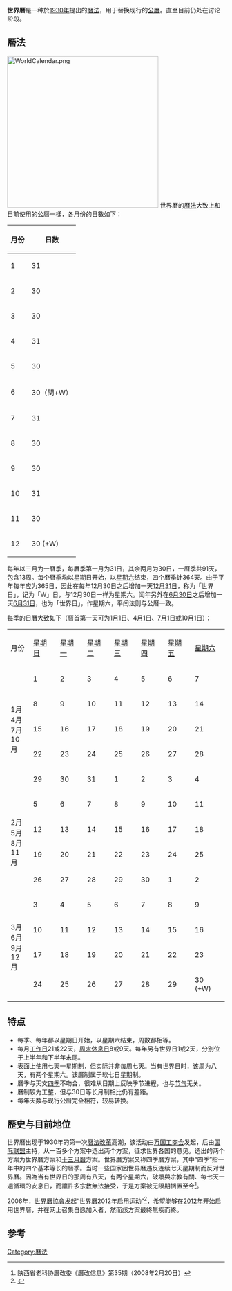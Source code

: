 '''世界曆'''是一种於[[1930年|1930年]]提出的[[曆法|曆法]]，用于替换现行的[[公曆|公曆]]。直至目前仍处在讨论阶段。

== 曆法 ==
[[File:WorldCalendar.png|350px]]
世界曆的[[曆法|曆法]]大致上和目前使用的公曆一樣，各月份的日數如下：
{| class="wikitable"
! 月份
! 日数
|-
| 1
| 31
|-
| 2
| 30
|-
| 3
| 30
|-
| 4
| 31
|-
| 5
| 30
|-
| 6
| 30（閏+W）
|-
| 7
| 31
|-
| 8
| 30
|-
| 9
| 30
|-
| 10
| 31
|-
| 11
| 30
|-
| 12
| 30 (+W)
|}

每年以三月为一曆季，每曆季第一月为31日，其余两月为30日，一曆季共91天，包含13周。每个曆季均以星期日开始，以[[星期六|星期六]]结束，四个曆季计364天。由于平年每年应为365日，因此在每年12月30日之后增加一天[[12月31日|12月31日]]，称为「世界日」，记为「W」日，与12月30日一样为星期六。闰年另外在[[6月30日|6月30日]]之后增加一天[[閏年|6月31日]]，也为「世界日」，作星期六，平闰法则与公曆一致。

每季的日曆大致如下（曆首第一天可为[[1月1日|1月1日]]、[[4月1日|4月1日]]、[[7月1日|7月1日]]或[[10月1日|10月1日]]）：
{| class="wikitable"
|-bgcolor="#ccffff"
| 月份
| [[星期日|星期日]]
| [[星期一|星期一]]
| [[星期二|星期二]]
| [[星期三|星期三]]
| [[星期四|星期四]]
| [[星期五|星期五]]
| [[星期六|星期六]]
|-bgcolor="#ffff99"
| rowspan="5" | 1月<br/>4月<br/>7月<br/>10月
| 1
| 2
| 3
| 4
| 5
| 6
| 7
|-bgcolor="#ffff99"
| 8
| 9
| 10
| 11
| 12
| 13
| 14
|-bgcolor="#ffff99"
| 15
| 16
| 17
| 18
| 19
| 20
| 21
|-bgcolor="#ffff99"
| 22
| 23
| 24
| 25
| 26
| 27
| 28
|-bgcolor="#ffff99"
| 29
| 30
| 31
| bgcolor="#ffcc99" | 1
| bgcolor="#ffcc99" | 2
| bgcolor="#ffcc99" | 3
| bgcolor="#ffcc99" | 4
|-bgcolor="#ffcc99"
| rowspan="4" | 2月<br/>5月<br/>8月<br/>11月
| 5
| 6
| 7
| 8
| 9
| 10
| 11
|-bgcolor="#ffcc99"
| 12
| 13
| 14
| 15
| 16
| 17
| 18
|-bgcolor="#ffcc99"
| 19
| 20
| 21
| 22
| 23
| 24
| 25
|-bgcolor="#ffcc99"
| 26
| 27
| 28
| 29
| 30
| bgcolor="#ccccff" | 1
| bgcolor="#ccccff" | 2
|-bgcolor="#ccccff"
| rowspan="4" | 3月<br/>6月<br/>9月<br/>12月
| 3
| 4
| 5
| 6
| 7
| 8
| 9
|-bgcolor="#ccccff"
| 10
| 11
| 12
| 13
| 14
| 15
| 16
|-bgcolor="#ccccff"
| 17
| 18
| 19
| 20
| 21
| 22
| 23
|-bgcolor="#ccccff"
| 24
| 25
| 26
| 27
| 28
| 29
| 30 (+W)
|}

== 特点 ==

* 每季、每年都以星期日开始，以星期六结束，周数都相等。
* 每月[[工作日|工作日]]21或22天，[[周末|周末]][[休息日|休息日]]8或9天。每年另有世界日1或2天，分别位于上半年和下半年末尾。
* 表面上使用七天一星期制，但实际并非每周七天。当有世界日时，该周为八天，有两个星期六。该曆制属于软七日星期制。
* 曆季与天文[[四季|四季]]不吻合，很难从日期上反映季节进程，也与[[节气|节气]]无关。
* 曆制较为工整，但与30日等长月制相比仍有差距。
* 每年天数与现行公曆完全相符，较易转换。

== 歷史与目前地位 ==
世界曆出现于1930年的第一次[[曆法改革|曆法改革]]高潮，该活动由[[万国工商会|万国工商会]]发起，后由[[国际联盟|国际联盟]]主持，从一百多个方案中选出两个方案，征求世界各国的意见。选出的两个方案为世界曆方案和[[十三月曆|十三月曆]]方案。世界曆方案又称四季曆方案，其中“四季”指一年中的四个基本等长的曆季。当时一些国家因世界曆违反连续七天星期制而反对世界曆。因為当有世界日的那周有八天，有两个星期六，破壞與宗教有關、每七天一週循環的安息日，而讓許多宗教無法接受，于是方案被无限期搁置至今<ref>陕西省老科协曆改委《曆改信息》第35期（2008年2月20日）</ref>。

2006年，[[世界曆協會|世界曆協會]]发起“世界曆2012年启用运动”<ref>{{Cite web |url=http://www.theworldcalendar.org/ |title=存档副本 |accessdate=2020-12-11 |archive-date=2014-12-16 |archive-url=https://web.archive.org/web/20141216201915/http://www.theworldcalendar.org/ |dead-url=yes }}</ref>，希望能够在[[2012年|2012年]]开始启用世界曆，并在网上召集自愿加入者，然而該方案最終無疾而終。

== 参考 ==
{{reflist|2}}

{{曆法}}
[[Category:曆法|Category:曆法]]